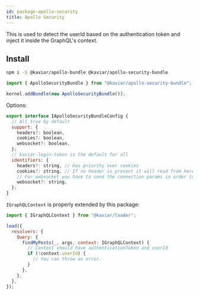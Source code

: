 ```yaml
---
id: package-apollo-security
title: Apollo Security
---
```



<PackageHeader version="1.0.0" packageName="apollo-security-bundle" containsTypeDefs />

This is used to detect the userId based on the authentication token and inject it inside the GraphQL's context.

## Install

```bash
npm i -S @kaviar/apollo-bundle @kaviar/apollo-security-bundle
```

```typescript
import { ApolloSecurityBundle } from "@kaviar/apollo-security-bundle";

kernel.addBundle(new ApolloSecurityBundle());
```

Options:

```js
export interface IApolloSecurityBundleConfig {
  // All true by default
  support: {
    headers?: boolean,
    cookies?: boolean,
    websocket?: boolean,
  };
  // kaviar-login-token is the default for all
  identifiers: {
    headers?: string, // Has priority over cookies
    cookies?: string, // If no header is present it will read from here
    // For websocket you have to send the connection params in order to work
    websocket?: string,
  };
}
```

`IGraphQLContext` is properly extended by this package:

```js
import { IGraphQLContext } from "@kaviar/loader";

load({
  resolvers: {
    Query: {
      findMyPosts(_, args, context: IGraphQLContext) {
        // Context should have authenticationToken and userId
        if (!context.userId) {
          // You can throw an error.
        }
      },
    },
  },
});
```
